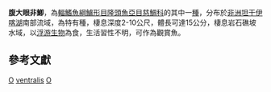{{Speciesbox 
| genus = Ophthalmotilapia
| species = ventralis
| authority = [[Boulenger|Boulenger]], 1898
| status = LC
| status_system = IUCN3.1
| synonyms = *''Paratilapia ventralis''<br /><small>Boulenger, 1898</small>
*''Ophthalmochromis ventralis''<br /><small>Boulenger, 1898</small>
}}
'''腹大眼非鯽'''，為[[輻鰭魚綱|輻鰭魚綱]][[鱸形目|鱸形目]][[隆頭魚亞目|隆頭魚亞目]][[慈鯛科|慈鯛科]]的其中一[[種|種]]，分布於[[非洲|非洲]][[坦干伊喀湖|坦干伊喀湖]]南部流域，為特有種，棲息深度2-10公尺，體長可達15公分，棲息岩石礁坡水域，以[[浮游生物|浮游生物]]為食，生活習性不明，可作為觀賞魚。

== 參考文獻 ==
{{reflist}}
{{Taxonbar}}

[[Category:觀賞魚|O]]
[[Category:大眼非鯽屬|ventralis]]
[[Category:1898年描述的鱼类|O]]